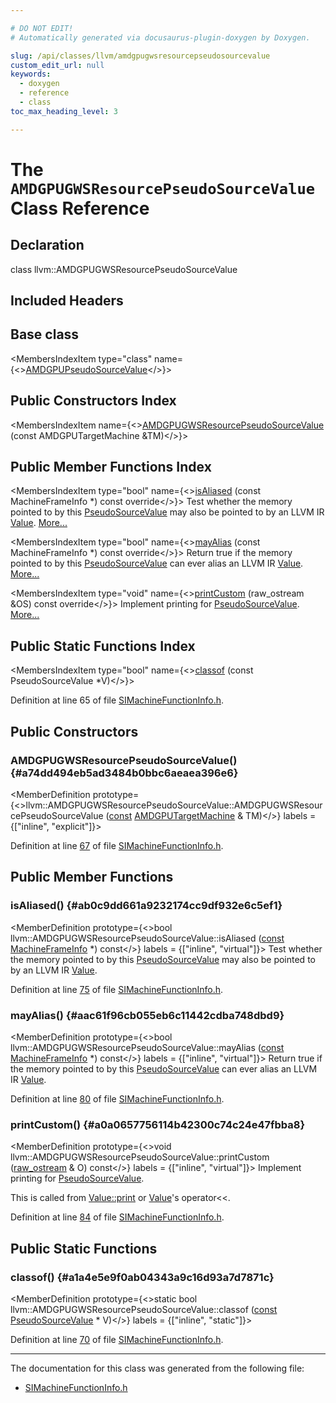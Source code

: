 ```yaml
---

# DO NOT EDIT!
# Automatically generated via docusaurus-plugin-doxygen by Doxygen.

slug: /api/classes/llvm/amdgpugwsresourcepseudosourcevalue
custom_edit_url: null
keywords:
  - doxygen
  - reference
  - class
toc_max_heading_level: 3

---
```





# The `AMDGPUGWSResourcePseudoSourceValue` Class Reference

<DoxygenPage pluginConfig={pluginConfig}>



## Declaration

<CodeBlock>class llvm::AMDGPUGWSResourcePseudoSourceValue</CodeBlock>

## Included Headers

<IncludesList>
<IncludesListItem
  filePath="Target/AMDGPU/SIMachineFunctionInfo.h"
  permalink="/docs/api/files/lib/lib/target/lib/target/amdgpu/simachinefunctioninfo-h"
  isLocal="true" />
</IncludesList>

## Base class

<MembersIndex>

<MembersIndexItem
  type="class"
  name={<><a href="/docs/api/classes/llvm/amdgpupseudosourcevalue">AMDGPUPseudoSourceValue</a></>}>
</MembersIndexItem>

</MembersIndex>

## Public Constructors Index

<MembersIndex>

<MembersIndexItem
  name={<><a href="#a74dd494eb5ad3484b0bbc6aeaea396e6">AMDGPUGWSResourcePseudoSourceValue</a> (const AMDGPUTargetMachine &amp;TM)</>}>
</MembersIndexItem>

</MembersIndex>

## Public Member Functions Index

<MembersIndex>

<MembersIndexItem
  type="bool"
  name={<><a href="#ab0c9dd661a9232174cc9df932e6c5ef1">isAliased</a> (const MachineFrameInfo &#42;) const override</>}>
Test whether the memory pointed to by this <a href="/docs/api/classes/llvm/pseudosourcevalue">PseudoSourceValue</a> may also be pointed to by an LLVM IR <a href="/docs/api/classes/llvm/value">Value</a>. <a href="#ab0c9dd661a9232174cc9df932e6c5ef1">More...</a>
</MembersIndexItem>

<MembersIndexItem
  type="bool"
  name={<><a href="#aac61f96cb055eb6c11442cdba748dbd9">mayAlias</a> (const MachineFrameInfo &#42;) const override</>}>
Return true if the memory pointed to by this <a href="/docs/api/classes/llvm/pseudosourcevalue">PseudoSourceValue</a> can ever alias an LLVM IR <a href="/docs/api/classes/llvm/value">Value</a>. <a href="#aac61f96cb055eb6c11442cdba748dbd9">More...</a>
</MembersIndexItem>

<MembersIndexItem
  type="void"
  name={<><a href="#a0a0657756114b42300c74c24e47fbba8">printCustom</a> (raw&#95;ostream &amp;OS) const override</>}>
Implement printing for <a href="/docs/api/classes/llvm/pseudosourcevalue">PseudoSourceValue</a>. <a href="#a0a0657756114b42300c74c24e47fbba8">More...</a>
</MembersIndexItem>

</MembersIndex>

## Public Static Functions Index

<MembersIndex>

<MembersIndexItem
  type="bool"
  name={<><a href="#a1a4e5e9f0ab04343a9c16d93a7d7871c">classof</a> (const PseudoSourceValue &#42;V)</>}>
</MembersIndexItem>

</MembersIndex>


Definition at line 65 of file <a href="/docs/api/files/lib/lib/target/lib/target/amdgpu/simachinefunctioninfo-h">SIMachineFunctionInfo.h</a>.

<SectionDefinition>

## Public Constructors

### AMDGPUGWSResourcePseudoSourceValue() {#a74dd494eb5ad3484b0bbc6aeaea396e6}

<MemberDefinition
  prototype={<>llvm::AMDGPUGWSResourcePseudoSourceValue::AMDGPUGWSResourcePseudoSourceValue (<a href="/docs/api/files/lib/lib/target/lib/target/aarch64/aarch64promoteconstant-cpp/#a90f8350fecae261c25be85d38b451bff">const</a> <a href="/docs/api/classes/llvm/amdgputargetmachine">AMDGPUTargetMachine</a> &amp; TM)</>}
  labels = {["inline", "explicit"]}>

Definition at line <a href="/docs/api/files/lib/lib/target/lib/target/amdgpu/simachinefunctioninfo-h/#l00067">67</a> of file <a href="/docs/api/files/lib/lib/target/lib/target/amdgpu/simachinefunctioninfo-h">SIMachineFunctionInfo.h</a>.
</MemberDefinition>

</SectionDefinition>

<SectionDefinition>

## Public Member Functions

### isAliased() {#ab0c9dd661a9232174cc9df932e6c5ef1}

<MemberDefinition
  prototype={<>bool llvm::AMDGPUGWSResourcePseudoSourceValue::isAliased (<a href="/docs/api/files/lib/lib/target/lib/target/aarch64/aarch64promoteconstant-cpp/#a90f8350fecae261c25be85d38b451bff">const</a> <a href="/docs/api/classes/llvm/machineframeinfo">MachineFrameInfo</a> &#42;) const</>}
  labels = {["inline", "virtual"]}>
Test whether the memory pointed to by this <a href="/docs/api/classes/llvm/pseudosourcevalue">PseudoSourceValue</a> may also be pointed to by an LLVM IR <a href="/docs/api/classes/llvm/value">Value</a>.

Definition at line <a href="/docs/api/files/lib/lib/target/lib/target/amdgpu/simachinefunctioninfo-h/#l00075">75</a> of file <a href="/docs/api/files/lib/lib/target/lib/target/amdgpu/simachinefunctioninfo-h">SIMachineFunctionInfo.h</a>.
</MemberDefinition>

### mayAlias() {#aac61f96cb055eb6c11442cdba748dbd9}

<MemberDefinition
  prototype={<>bool llvm::AMDGPUGWSResourcePseudoSourceValue::mayAlias (<a href="/docs/api/files/lib/lib/target/lib/target/aarch64/aarch64promoteconstant-cpp/#a90f8350fecae261c25be85d38b451bff">const</a> <a href="/docs/api/classes/llvm/machineframeinfo">MachineFrameInfo</a> &#42;) const</>}
  labels = {["inline", "virtual"]}>
Return true if the memory pointed to by this <a href="/docs/api/classes/llvm/pseudosourcevalue">PseudoSourceValue</a> can ever alias an LLVM IR <a href="/docs/api/classes/llvm/value">Value</a>.

Definition at line <a href="/docs/api/files/lib/lib/target/lib/target/amdgpu/simachinefunctioninfo-h/#l00080">80</a> of file <a href="/docs/api/files/lib/lib/target/lib/target/amdgpu/simachinefunctioninfo-h">SIMachineFunctionInfo.h</a>.
</MemberDefinition>

### printCustom() {#a0a0657756114b42300c74c24e47fbba8}

<MemberDefinition
  prototype={<>void llvm::AMDGPUGWSResourcePseudoSourceValue::printCustom (<a href="/docs/api/classes/llvm/raw-ostream">raw&#95;ostream</a> &amp; O) const</>}
  labels = {["inline", "virtual"]}>
Implement printing for <a href="/docs/api/classes/llvm/pseudosourcevalue">PseudoSourceValue</a>.

This is called from <a href="/docs/api/classes/llvm/value/#a1e56c814d11206720cc23059b871128d">Value::print</a> or <a href="/docs/api/classes/llvm/value">Value</a>&#39;s operator&lt;&lt;.

Definition at line <a href="/docs/api/files/lib/lib/target/lib/target/amdgpu/simachinefunctioninfo-h/#l00084">84</a> of file <a href="/docs/api/files/lib/lib/target/lib/target/amdgpu/simachinefunctioninfo-h">SIMachineFunctionInfo.h</a>.
</MemberDefinition>

</SectionDefinition>

<SectionDefinition>

## Public Static Functions

### classof() {#a1a4e5e9f0ab04343a9c16d93a7d7871c}

<MemberDefinition
  prototype={<>static bool llvm::AMDGPUGWSResourcePseudoSourceValue::classof (<a href="/docs/api/files/lib/lib/target/lib/target/aarch64/aarch64promoteconstant-cpp/#a90f8350fecae261c25be85d38b451bff">const</a> <a href="/docs/api/classes/llvm/pseudosourcevalue">PseudoSourceValue</a> &#42; V)</>}
  labels = {["inline", "static"]}>

Definition at line <a href="/docs/api/files/lib/lib/target/lib/target/amdgpu/simachinefunctioninfo-h/#l00070">70</a> of file <a href="/docs/api/files/lib/lib/target/lib/target/amdgpu/simachinefunctioninfo-h">SIMachineFunctionInfo.h</a>.
</MemberDefinition>

</SectionDefinition>

<hr/>

The documentation for this class was generated from the following file:

<ul>
<li><a href="/docs/api/files/lib/lib/target/lib/target/amdgpu/simachinefunctioninfo-h">SIMachineFunctionInfo.h</a></li>
</ul>

</DoxygenPage>
